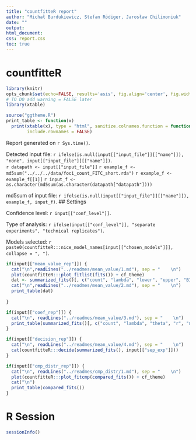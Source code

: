 ```yaml
---
title: "countfitteR report"
author: "Michał Burdukiewicz, Stefan Rödiger, Jarosław Chilimoniuk"
date: ""
output:
html_document:
css: report.css
toc: true
---
```


# countfitteR

```r
library(knitr)
opts_chunk$set(echo=FALSE, results='asis', fig.align='center', fig.width=14, warning = FALSE)
# TO DO add warning = FALSE later
library(xtable)

source("ggtheme.R")
print_table <- function(x)
  print(xtable(x), type = "html", sanitize.colnames.function = function(x) x, digits = 4,
        include.rownames = FALSE)

```

Report generated on `r Sys.time()`.

Detected input file: `r ifelse(is.null(input[["input_file"]][["name"]]), "none", input[["input_file"]][["name"]])`.  
<!-- md5sum("/home/jarek/countfitteR/inst/extdata/example_counts.csv") -->
`r datapath <- input[["input_file"]]`
`r example_f <- md5sum("../../../data/foci_count_FITC_short.rda")`
`r example_f <- example_f[[1]]`
`r input_f <- as.character(md5sum(as.character(datapath["datapath"])))`

md5sum of input file: `r ifelse(is.null(input[["input_file"]][["name"]]), example_f, input_f)`.
## Settings

Confidence level: `r input[["conf_level"]]`.  

Type of analysis: `r ifelse(input[["conf_level"]], "separate experiments", "technical replicates")`.

Models selected: `r paste0(countfitteR:::nice_model_names[input[["chosen_models"]]], collapse = ", ")`.

```r
if(input[["mean_value_rep"]]) {
  cat("\n",readLines("../readmes/mean_value/1.md"), sep = "    \n")
  plot(countfitteR:::plot_fitlist(fits()) + cf_theme)
  dat <- summarized_fits()[, c("count", "lambda", "lower", "upper", "BIC", "model")]
  cat("\n",readLines("../readmes/mean_value/2.md"), sep = "    \n")
  print_table(dat)
  
}
```

```r
if(input[["coef_rep"]]) {
  cat("\n", readLines("../readmes/mean_value/3.md"), sep = "    \n")
  print_table(summarized_fits()[, c("count", "lambda", "theta", "r", "model")])
}
```

```r
if(input[["decision_rep"]]) {
  cat("\n", readLines("../readmes/mean_value/4.md"), sep = "    \n")
  cat(countfitteR:::decide(summarized_fits(), input[["sep_exp"]]))
}
```

```r
if(input[["cmp_distr_rep"]]) {
  cat("\n", readLines("../readmes/cmp_distr/1.md"), sep = "    \n")
  plot(countfitteR:::plot_fitcmp(compared_fits()) + cf_theme)
  cat("\n")
  print_table(compared_fits())
}
```

# R Session

```r
sessionInfo()
```